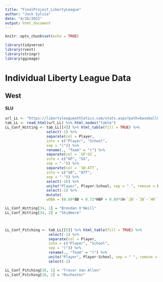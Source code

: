 ```yaml
---
title: "FinalProject_LibertyLeague"
author: "Jack Sylvia"
date: "4/26/2022"
output: html_document
---
```


```r
knitr::opts_chunk$set(echo = TRUE)
```

```r
library(tidyverse)
library(rvest)
library(stringr)
library(ggimage)
```

# Individual Liberty League Data

## West

#### SLU
```r
url_LL <- "https://libertyleagueathletics.com/stats.aspx?path=baseball&year=2022&conf=true"
tab_LL <- read_html(url_LL) %>% html_nodes("table")
LL_Conf_Hitting <- tab_LL[[4]] %>% html_table(fill = TRUE) %>%
                   select(-1) %>%
                   separate(col = Player,
                   into = c("Player", "School",
                   sep = "(")) %>%
                   rename(., "Team" = "(") %>%
                   separate(col = `GP-GS`,
                   into = c("GP", "GS",
                   sep = "-")) %>%
                   separate(col = `SB-ATT`,
                   into = c("SB", "ATT",
                   sep = "-")) %>%
                   select(-26) %>%
                   unite("Player", Player:School, sep = " ", remove = FALSE) %>%
                   select(-2) %>%
                   mutate(
                   wOBA = (0.69*BB + 0.72*HBP + 0.89*(H-`2B`-`3B`-`HR`) + 1.27*`2B` + 1.62*`3B` + 2.10*HR)/(AB + BB + SF +                        HBP))

LL_Conf_Hitting[34, 1] = "Brendan O'Neill"
LL_Conf_Hitting[34, 2] = "Skidmore"



LL_Conf_Pitching <- tab_LL[[5]] %>% html_table(fill = TRUE) %>%
                    select(-1) %>%
                    separate(col = Player,
                    into = c("Player", "School",
                    sep = "(")) %>%
                    rename(., "Team" = "(") %>%
                    unite("Player", Player:School, sep = " ", remove = FALSE) %>%
                    select(-2)

LL_Conf_Pitching[10, 1] = "Trevor Van Allen"
LL_Conf_Pitching[10, 2] = "Rochester"



  
```



